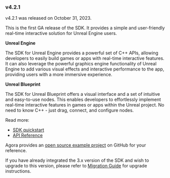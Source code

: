 <PlatformWrapper platform="unreal">

### v4.2.1

v4.2.1 was released on October 31, 2023.

This is the first GA release of the SDK. It provides a simple and user-friendly real-time interactive solution for Unreal Engine users.

**Unreal Engine**

The SDK for Unreal Engine provides a powerful set of C++ APIs, allowing developers to easily build games or apps with real-time interactive features. It can also leverage the powerful graphics engine functionality of Unreal Engine to add various visual effects and interactive performance to the app, providing users with a more immersive experience.

**Unreal Blueprint**

The SDK for Unreal Blueprint offers a visual interface and a set of intuitive and easy-to-use nodes. This enables developers to effortlessly implement real-time interactive features in games or apps within the Unreal project. No need to know C++ - just drag, connect, and configure nodes.

Read more:

- [SDK quickstart](../get-started/get-started-sdk)
- [API Reference](/api-reference)

Agora provides an [open source example project](https://github.com/AgoraIO-Extensions/Agora-Unreal-RTC-SDK/tree/main/Agora-Unreal-SDK-CPP-Example) on GitHub for your reference.

If you have already integrated the 3.x version of the SDK and wish to upgrade to this version, please refer to [Migration Guide](../develop/migration-guide) for upgrade instructions.

</PlatformWrapper>